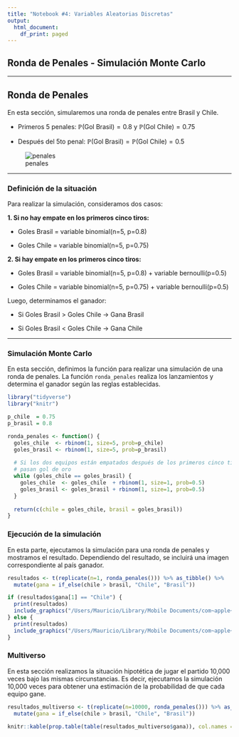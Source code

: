 ```yaml
---
title: "Notebook #4: Variables Aleatorias Discretas"
output:
  html_document:
    df_print: paged
---
```


## Ronda de Penales - Simulación Monte Carlo

---

## Ronda de Penales

En esta sección, simularemos una ronda de penales entre Brasil y Chile.

- Primeros 5 penales: $\mathbb{P}(\text{Gol Brasil}) = 0.8$ y $\mathbb{P}(\text{Gol Chile}) = 0.75$

- Después del 5to penal: $\mathbb{P}(\text{Gol Brasil}) = \mathbb{P}(\text{Gol Chile}) = 0.5$

![penales](penales.jpg)


---

### Definición de la situación

Para realizar la simulación, consideramos dos casos:

**1. Si no hay empate en los primeros cinco tiros:**

- Goles Brasil = variable binomial(n=5, p=0.8) 

- Goles Chile = variable binomial(n=5, p=0.75) 

**2. Si hay empate en los primeros cinco tiros:**

- Goles Brasil = variable binomial(n=5, p=0.8) + variable bernoulli(p=0.5)

- Goles Chile = variable binomial(n=5, p=0.75) + variable bernoulli(p=0.5)

Luego, determinamos el ganador:

- Si Goles Brasil > Goles Chile $\to$ Gana Brasil

- Si Goles Brasil < Goles Chile $\to$ Gana Chile

---

### Simulación Monte Carlo

En esta sección, definimos la función para realizar una simulación de una ronda de penales. La función `ronda_penales` realiza los lanzamientos y determina el ganador según las reglas establecidas.


```r

library("tidyverse")
library("knitr")

p_chile  = 0.75
p_brasil = 0.8

ronda_penales <- function() {
  goles_chile  <- rbinom(1, size=5, prob=p_chile)
  goles_brasil <- rbinom(1, size=5, prob=p_brasil)
  
  # Si los dos equipos están empatados después de los primeros cinco tiros, 
  # pasan gol de oro
  while (goles_chile == goles_brasil) {
    goles_chile  <- goles_chile  + rbinom(1, size=1, prob=0.5)
    goles_brasil <- goles_brasil + rbinom(1, size=1, prob=0.5)
  }
  
  return(c(chile = goles_chile, brasil = goles_brasil))
}

```

### Ejecución de la simulación

En esta parte, ejecutamos la simulación para una ronda de penales y mostramos el resultado. Dependiendo del resultado, se incluirá una imagen correspondiente al país ganador.

```r

resultados <- t(replicate(n=1, ronda_penales())) %>% as_tibble() %>%
  mutate(gana = if_else(chile > brasil, "Chile", "Brasil"))

if (resultados$gana[1] == "Chile") {
  print(resultados)
  include_graphics("/Users/Mauricio/Library/Mobile Documents/com~apple~CloudDocs/Teaching/ISUC/2023_2_data_analysis2/repo/slides/class_3/chile.jpg")
} else {
  print(resultados)
  include_graphics("/Users/Mauricio/Library/Mobile Documents/com~apple~CloudDocs/Teaching/ISUC/2023_2_data_analysis2/repo/slides/class_3/brasil.jpg")
}

```


### Multiverso

En esta sección realizamos la situación hipotética de jugar el partido 10,000 veces bajo las mismas circunstancias. Es decir, ejecutamos la simulación 10,000 veces para obtener una estimación de la probabilidad de que cada equipo gane.

```r

resultados_multiverso <- t(replicate(n=10000, ronda_penales())) %>% as_tibble() %>%
  mutate(gana = if_else(chile > brasil, "Chile", "Brasil"))

knitr::kable(prop.table(table(resultados_multiverso$gana)), col.names = c("País", "Probabilidad de Ganar"))
```
